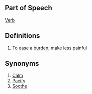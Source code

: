 ==Part of Speech==
[[Verb]]
==Definitions==
#To [[ease]] a [[burden]]; make less [[painful]]
==Synonyms==
#[[Calm]]
#[[Pacify]]
#[[Soothe]]